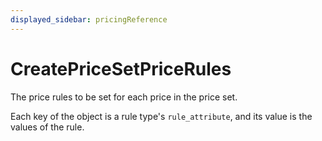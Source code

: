 ```yaml
---
displayed_sidebar: pricingReference
---
```



# CreatePriceSetPriceRules

The price rules to be set for each price in the price set.

Each key of the object is a rule type's `rule_attribute`, and its value
is the values of the rule.
